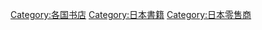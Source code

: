 {{Commonscat|Bookshops in Japan}}

[[Category:各国书店|Category:各国书店]]
[[Category:日本書籍|Category:日本書籍]]
[[Category:日本零售商|Category:日本零售商]]